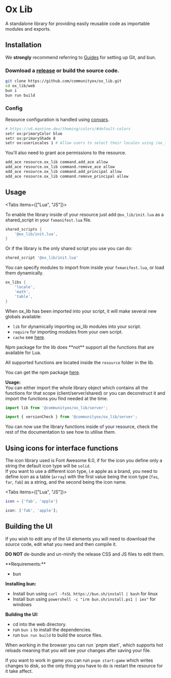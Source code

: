 
# Ox Lib

A standalone library for providing easily reusable code as importable modules and exports.

<ResourceLinks repo="https://github.com/communityox/ox_lib" />

## Installation

<Callout type="info">

We **strongly** recommend referring to [Guides](../guides) for setting up Git, and bun.

</Callout>

<Steps>

### Download a [release](https://github.com/communityox/ox_lib/releases) or build the source code.

```bash
git clone https://github.com/communityox/ox_lib.git
cd ox_lib/web
bun i
bun run build
```

### Config

Resource configuration is handled using [convars](https://docs.fivem.net/docs/scripting-reference/convars/).

```bash
# https://v6.mantine.dev/theming/colors/#default-colors
setr ox:primaryColor blue
setr ox:primaryShade 8
setr ox:userLocales 1 # Allow users to select their locales using /ox_lib
```

You'll also need to grant ace permissions to the resource.

```bash
add_ace resource.ox_lib command.add_ace allow
add_ace resource.ox_lib command.remove_ace allow
add_ace resource.ox_lib command.add_principal allow
add_ace resource.ox_lib command.remove_principal allow
```

</Steps>

## Usage

<Tabs items={["Lua", "JS"]}>
<Tab>

To enable the library inside of your resource just add `@ox_lib/init.lua` as a shared_script in your `fxmanifest.lua` file.

```lua
shared_scripts {
    '@ox_lib/init.lua',
}
```

Or if the library is the only shared script you use you can do:

```lua
shared_script '@ox_lib/init.lua'
```

You can specify modules to import from inside your `fxmanifest.lua`, or load them dynamically.

```lua
ox_libs {
    'locale',
    'math',
    'table',
}
```

When ox_lib has been imported into your script, it will make several new globals available:
- `lib` for dynamically importing ox_lib modules into your script.
- `require` for importing modules from your own script.
- `cache` see [here](./ox_lib/Modules/Cache/Shared).

</Tab>
<Tab>

<Callout>
Npm package for the lib does **not** support all the functions that are available for Lua.

All supported functions are located inside the `resource` folder in the lib.

</Callout>

You can get the npm package [here](https://npmjs.com/package/@communityox/ox_lib).

**Usage:**  
You can either import the whole library object which contains all the functions for that scope (client/server/shared) or you can deconstruct it and import the functions you find needed at the time.

```ts
import lib from '@communityox/ox_lib/server';
```

```ts
import { versionCheck } from '@communityox/ox_lib/server';
```

</Tab>
</Tabs>

You can now use the library functions inside of your resource, check the rest of the documentation to see how to utilise them.

## Using icons for interface functions

The icon library used is Font Awesome 6.0, if for the icon you define only a string the default icon type will be `solid`.  
If you want to use a different icon type, i.e apple as a brand, you need to define icon as a table (`array`) with the first value being the icon type (`fas`, `far`, `fab`) as a string, and the second being the icon name.

<Tabs items={["Lua", "JS"]}>
<Tab>

```lua
icon = {'fab', 'apple'}
```

</Tab>
<Tab>

```ts
icon: ['fab', 'apple'];
```

</Tab>
</Tabs>

## Building the UI

If you wish to edit any of the UI elements you will need to download the _source_ code, edit what you need and then compile it.

<Callout type="warning">

**DO NOT** de-bundle and un-minify the release CSS and JS files to edit them.

</Callout>
**Requirements:**

- bun

**Installing bun:**

- Install bun using  `curl -fsSL https://bun.sh/install | bash` for linux
- Install bun using `powershell -c "irm bun.sh/install.ps1 | iex"` for windows

**Building the UI:**

- cd into the web directory.
- run `bun i` to install the dependencies.
- run `bun run build` to build the source files.

<Callout type="info">
When working in the browser you can run `pnpm start`, which supports hot reloads meaning that
you will see your changes after saving your file.

If you want to work in game you can run `pnpm start:game` which writes changes to disk, so
the only thing you have to do is restart the resource for it take affect.

</Callout>
